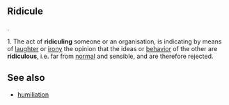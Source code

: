 ==Ridicule==.

1. The act of '''ridiculing''' someone or an organisation, is indicating by means of [[laughter]] or [[irony]] the opinion that the ideas or [[behavior]] of the other are '''ridiculous''', i.e. far from [[normal]] and sensible, and are therefore rejected.

==See also==
*[[humiliation]]